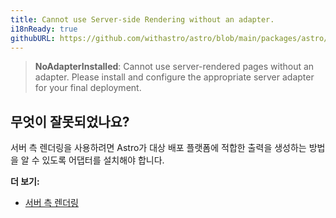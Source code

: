 ```yaml
---
title: Cannot use Server-side Rendering without an adapter.
i18nReady: true
githubURL: https://github.com/withastro/astro/blob/main/packages/astro/src/core/errors/errors-data.ts
---
```


> **NoAdapterInstalled**: Cannot use server-rendered pages without an adapter. Please install and configure the appropriate server adapter for your final deployment.

## 무엇이 잘못되었나요?

서버 측 렌더링을 사용하려면 Astro가 대상 배포 플랫폼에 적합한 출력을 생성하는 방법을 알 수 있도록 어댑터를 설치해야 합니다.

**더 보기:**

-  [서버 측 렌더링](/ko/guides/on-demand-rendering/)
